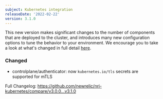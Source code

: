 ```yaml
---
subject: Kubernetes integration
releaseDate: '2022-02-22'
version: 3.1.0
---
```


This new version makes significant changes to the number of components that are deployed to the cluster, and introduces many new configuration options to tune the behavior to your environment. We encourage you to take a look at what's changed in full detail [here](/docs/kubernetes-pixie/kubernetes-integration/get-started/changes-since-v3/).

### Changed

 - controlplane/authenticator: now `kubernetes.io/tls` secrets are supported for mTLS 

Full Changelog: https://github.com/newrelic/nri-kubernetes/compare/v3.0.0...v3.1.0